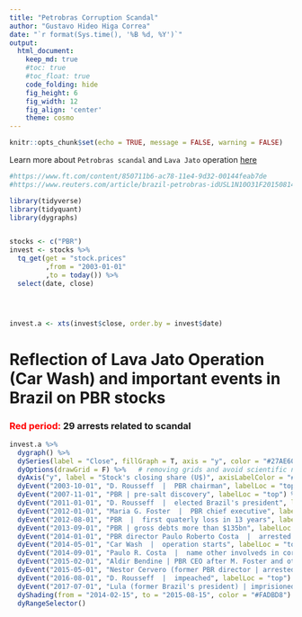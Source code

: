 ```yaml
---
title: "Petrobras Corruption Scandal"
author: "Gustavo Hideo Higa Correa"
date: "`r format(Sys.time(), '%B %d, %Y')`"
output:
  html_document:  
    keep_md: true
    #toc: true
    #toc_float: true
    code_folding: hide
    fig_height: 6
    fig_width: 12
    fig_align: 'center'
    theme: cosmo
---
```


<style type="text/css">
.main-container {
  max-width: 1800px;
  margin-left: auto;
  margin-right: auto;
}
</style>

```r
knitr::opts_chunk$set(echo = TRUE, message = FALSE, warning = FALSE)
```

Learn more about `Petrobras scandal` and `Lava Jato` operation [here](https://www.ft.com/content/6e8b0e28-f728-11e5-803c-d27c7117d132)


```r
#https://www.ft.com/content/850711b6-ac78-11e4-9d32-00144feab7de
#https://www.reuters.com/article/brazil-petrobras-idUSL1N10O31F20150814
```

```r
library(tidyverse)
library(tidyquant)
library(dygraphs)


stocks <- c("PBR")
invest <- stocks %>%
  tq_get(get = "stock.prices"
         ,from = "2003-01-01"
         ,to = today()) %>%
  select(date, close)




invest.a <- xts(invest$close, order.by = invest$date)
```



# Reflection of Lava Jato Operation (Car Wash) and important events in Brazil on PBR stocks
### <span style ="color:red">Red period:</span> $29$ arrests related to scandal

```r
invest.a %>%
  dygraph() %>% 
  dySeries(label = "Close", fillGraph = T, axis = "y", color = "#27AE60") %>% 
  dyOptions(drawGrid = F) %>%   # removing grids and avoid scientific notation
  dyAxis("y", label = "Stock's closing share (U$)", axisLabelColor = "#229954") %>%
  dyEvent("2003-10-01", "D. Rousseff  |  PBR chairman", labelLoc = "top") %>%
  dyEvent("2007-11-01", "PBR | pre-salt discovery", labelLoc = "top") %>%
  dyEvent("2011-01-01", "D. Rousseff  |  elected Brazil's president", labelLoc = "top") %>%
  dyEvent("2012-01-01", "Maria G. Foster  |  PBR chief executive", labelLoc = "top") %>%
  dyEvent("2012-08-01", "PBR  |  first quaterly loss in 13 years", labelLoc = "top") %>%
  dyEvent("2013-09-01", "PBR | gross debts more than $135bn", labelLoc = "top") %>%
  dyEvent("2014-01-01", "PBR director Paulo Roberto Costa  |  arrested (corruption)", labelLoc = "top") %>%
  dyEvent("2014-05-01", "Car Wash  |  operation starts", labelLoc = "top") %>%
  dyEvent("2014-09-01", "Paulo R. Costa  |  name other involveds in corruption", labelLoc = "top") %>%
  dyEvent("2015-02-01", "Aldir Bendine | PBR CEO after M. Foster and others resign", labelLoc = "top") %>%
  dyEvent("2015-05-01", "Nestor Cervero (former PBR director | arrested for money laundering", labelLoc = "top") %>%
  dyEvent("2016-08-01", "D. Rousseff  |  impeached", labelLoc = "top") %>%
  dyEvent("2017-07-01", "Lula (former Brazil's president) | imprisioned for corruption", labelLoc = "top") %>%
  dyShading(from = "2014-02-15", to = "2015-08-15", color = "#FADBD8") %>% 
  dyRangeSelector()

```









